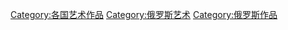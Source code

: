 [[Category:各国艺术作品|Category:各国艺术作品]]
[[Category:俄罗斯艺术|Category:俄罗斯艺术]]
[[Category:俄罗斯作品|Category:俄罗斯作品]]